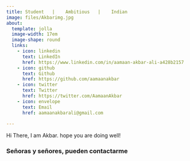 ```yaml
---
title: Student   |    Ambitious   |    Indian 
image: files/Akbarimg.jpg
about:
  template: jolla
  image-width: 17em
  image-shape: round
  links:
    - icon: linkedin
      text: LinkedIn
      href: https://www.linkedin.com/in/aamaan-akbar-ali-a428b2157 
    - icon: github
      text: Github
      href: https://github.com/aamaanakbar
    - icon: twitter
      text: Twitter
      href: https://twitter.com/AamaanAkbar
    - icon: envelope
      text: Email
      href: aamaanakbarali@gmail.com  
        
---
```

Hi There, I am Akbar. hope you are doing well!
   
  
### Señoras y señores, pueden contactarme 



